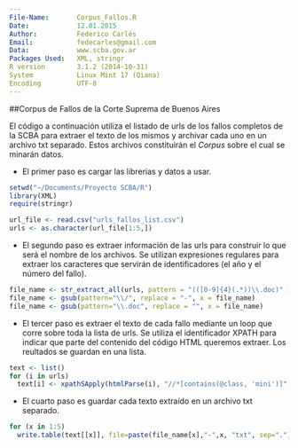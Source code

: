 ```yaml
---
File-Name:       Corpus_Fallos.R
Date:            12.01.2015
Author:          Federico Carlés
Email:           fedecarles@gmail.com                                      
Data:            www.scba.gov.ar
Packages Used:   XML, stringr
R version        3.1.2 (2014-10-31)
System           Linux Mint 17 (Qiana)
Encoding         UTF-8
---
```


##Corpus de Fallos de la Corte Suprema de Buenos Aires



El código a continuación utiliza el listado de urls de los fallos completos de la SCBA para extraer el texto de los mismos y archivar cada uno en un archivo txt separado. Estos archivos constituirán el *Corpus* sobre el cual se minarán datos. 

* El primer paso es cargar las librerias y datos a usar.
```r
setwd("~/Documents/Proyecto SCBA/R")
library(XML)
require(stringr)

url_file <- read.csv("urls_fallos_list.csv")
urls <- as.character(url_file[1:5,])
```

* El segundo paso es extraer información de las urls para construir lo que será el nombre de los archivos. Se utilizan expresiones regulares para extraer los caracteres que servirán de identificadores (el año y el número del fallo).
```r
file_name <- str_extract_all(urls, pattern = "(([0-9]{4}(.*))\\.doc)" )
file_name <- gsub(pattern="\\/", replace = "-", x = file_name)
file_name <- gsub(pattern="\\.doc", replace = "", x = file_name)
```

* El tercer paso es extraer el texto de cada fallo mediante un loop que corre sobre toda la lista de urls. Se utiliza el identificador XPATH para indicar que parte del contenido del código HTML queremos extraer. Los reultados se guardan en una lista.
```r
text <- list()
for (i in urls)
  text[i] <- xpathSApply(htmlParse(i), "//*[contains(@class, 'mini')]", xmlValue)
```

* El cuarto paso es guardar cada texto extraído en un archivo txt separado.
```r
for (x in 1:5)
  write.table(text[[x]], file=paste(file_name[x],"-",x, "txt", sep="."))
```
